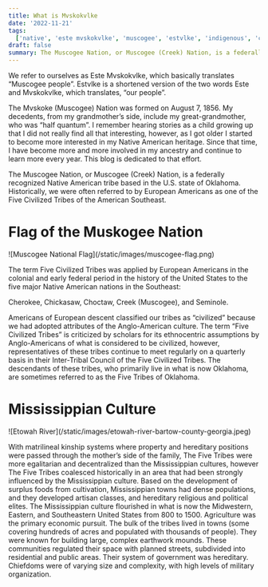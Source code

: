 ```yaml
---
title: What is Mvskokvlke
date: '2022-11-21'
tags:
  ['native', 'este mvskokvlke', 'muscogee', 'estvlke', 'indigenous', 'creek', 'okalahoma', 'tulsa']
draft: false
summary: The Muscogee Nation, or Muscogee (Creek) Nation, is a federally recognized Native American tribe based in the U.S. state of Oklahoma.
---
```


We refer to ourselves as Este Mvskokvlke, which basically translates “Muscogee people”. Estvlke is a shortened version of the two words Este and Mvskokvlke, which translates, “our people”.

The Mvskoke (Muscogee) Nation was formed on August 7, 1856. My decedents, from my grandmother’s side, include my great-grandmother, who was “half quantum”. I remember hearing stories as a child growing up that I did not really find all that interesting, however, as I got older I started to become more interested in my Native American heritage. Since that time, I have become more and more involved in my ancestry and continue to learn more every year. This blog is dedicated to that effort.

The Muscogee Nation, or Muscogee (Creek) Nation, is a federally recognized Native American tribe based in the U.S. state of Oklahoma. Historically, we were often referred to by European Americans as one of the Five Civilized Tribes of the American Southeast.

# Flag of the Muskogee Nation

<div className="-mx-2 flex flex-wrap overflow-hidden xl:-mx-2">
  <div className="my-1 w-full overflow-hidden px-2 xl:my-1 xl:w-1/2 xl:px-2">
    ![Muscogee National Flag](/static/images/muscogee-flag.png)
  </div>
</div>

The term Five Civilized Tribes was applied by European Americans in the colonial and early federal period in the history of the United States to the five major Native American nations in the Southeast:

Cherokee, Chickasaw, Choctaw, Creek (Muscogee), and Seminole.

Americans of European descent classified our tribes as “civilized” because we had adopted attributes of the Anglo-American culture. The term “Five Civilized Tribes” is criticized by scholars for its ethnocentric assumptions by Anglo-Americans of what is considered to be civilized, however, representatives of these tribes continue to meet regularly on a quarterly basis in their Inter-Tribal Council of the Five Civilized Tribes. The descendants of these tribes, who primarily live in what is now Oklahoma, are sometimes referred to as the Five Tribes of Oklahoma.

# Mississippian Culture

<div className="-mx-2 flex flex-wrap overflow-hidden xl:-mx-2">
  <div className="my-1 w-full overflow-hidden px-2 xl:my-1 xl:w-1/2 xl:px-2">
    ![Etowah River](/static/images/etowah-river-bartow-county-georgia.jpeg)
  </div>
</div>

With matrilineal kinship systems where property and hereditary positions were passed through the mother’s side of the family, The Five Tribes were more egalitarian and decentralized than the Mississippian cultures, however The Five Tribes coalesced historically in an area that had been strongly influenced by the Mississippian culture. Based on the development of surplus foods from cultivation, Mississippian towns had dense populations, and they developed artisan classes, and hereditary religious and political elites. The Mississippian culture flourished in what is now the Midwestern, Eastern, and Southeastern United States from 800 to 1500. Agriculture was the primary economic pursuit. The bulk of the tribes lived in towns (some covering hundreds of acres and populated with thousands of people). They were known for building large, complex earthwork mounds. These communities regulated their space with planned streets, subdivided into residential and public areas. Their system of government was hereditary. Chiefdoms were of varying size and complexity, with high levels of military organization.
